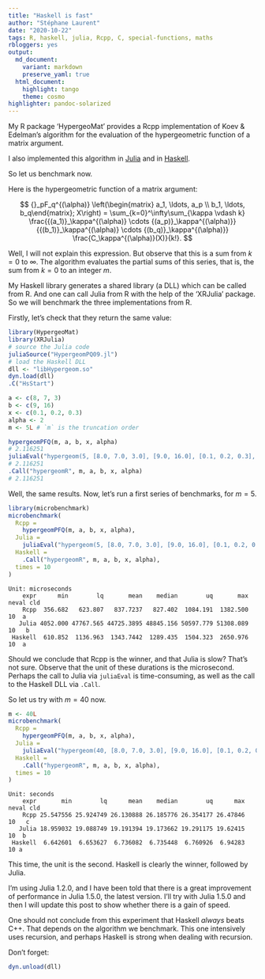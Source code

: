 ```yaml
---
title: "Haskell is fast"
author: "Stéphane Laurent"
date: "2020-10-22"
tags: R, haskell, julia, Rcpp, C, special-functions, maths
rbloggers: yes
output:
  md_document:
    variant: markdown
    preserve_yaml: true
  html_document: 
    highlight: tango
    theme: cosmo
highlighter: pandoc-solarized
---
```


My R package 'HypergeoMat' provides a Rcpp implementation of Koev & Edelman's 
algorithm for the evaluation of the hypergeometric function of a matrix 
argument.

I also implemented this algorithm in 
[Julia](https://gist.github.com/stla/e85e2de1ad9aeeebc01583f1d0b8e1d0#file-hypergeompq9-jl) 
and in [Haskell](https://github.com/stla/hypergeomPFQ).

So let us benchmark now. 

Here is the hypergeometric function of a matrix argument:

$$
{}_pF_q^{(\alpha)}
\left(\begin{matrix} a_1, \ldots, a_p \\ b_1, \ldots, b_q\end{matrix}; X\right) = 
\sum_{k=0}^\infty\sum_{\kappa \vdash k} 
\frac{{(a_1)}_\kappa^{(\alpha)} \cdots {(a_p)}_\kappa^{(\alpha)}}
{{(b_1)}_\kappa^{(\alpha)} \cdots {(b_q)}_\kappa^{(\alpha)}} 
\frac{C_\kappa^{(\alpha)}(X)}{k!}.
$$

Well, I will not explain this expression. But observe that this is a sum from 
$k=0$ to $\infty$. The algorithm evaluates the partial sums of this series, 
that is, the sum from $k=0$ to an integer $m$.

My Haskell library generates a shared library (a DLL) which can be called from 
R. And one can call Julia from R with the help of the 'XRJulia' package. So we 
will benchmark the three implementations from R.

Firstly, let's check that they return the same value:

```r
library(HypergeoMat)
library(XRJulia)
# source the Julia code
juliaSource("HypergeomPQ09.jl")
# load the Haskell DLL
dll <- "libHypergeom.so"
dyn.load(dll)
.C("HsStart")

a <- c(8, 7, 3)
b <- c(9, 16)
x <- c(0.1, 0.2, 0.3)
alpha <- 2
m <- 5L # `m` is the truncation order

hypergeomPFQ(m, a, b, x, alpha)
# 2.116251
juliaEval("hypergeom(5, [8.0, 7.0, 3.0], [9.0, 16.0], [0.1, 0.2, 0.3], 2.0)")
# 2.116251
.Call("hypergeomR", m, a, b, x, alpha)
# 2.116251
```

Well, the same results. Now, let's run a first series of benchmarks, for $m=5$.

```r
library(microbenchmark)
microbenchmark(
  Rcpp =
    hypergeomPFQ(m, a, b, x, alpha),
  Julia =
    juliaEval("hypergeom(5, [8.0, 7.0, 3.0], [9.0, 16.0], [0.1, 0.2, 0.3], 2.0)"),
  Haskell =
    .Call("hypergeomR", m, a, b, x, alpha),
  times = 10
)
```

```
Unit: microseconds
    expr      min        lq       mean    median        uq       max neval cld
    Rcpp  356.682   623.807   837.7237   827.402  1084.191  1382.500    10  a 
   Julia 4052.000 47767.565 44725.3895 48845.156 50597.779 51308.089    10   b
 Haskell  610.852  1136.963  1343.7442  1289.435  1504.323  2650.976    10  a 
``` 

Should we conclude that Rcpp is the winner, and that Julia is slow? 
That's not sure. Observe that the unit of these durations is the microsecond. 
Perhaps the call to Julia via `juliaEval` is time-consuming, as well as the 
call to the Haskell DLL via `.Call`. 

So let us try with $m=40$ now.

```r
m <- 40L
microbenchmark(
  Rcpp =
    hypergeomPFQ(m, a, b, x, alpha),
  Julia =
    juliaEval("hypergeom(40, [8.0, 7.0, 3.0], [9.0, 16.0], [0.1, 0.2, 0.3], 2.0)"),
  Haskell =
    .Call("hypergeomR", m, a, b, x, alpha),
  times = 10
)
```

```
Unit: seconds
    expr       min        lq      mean    median        uq      max neval cld
    Rcpp 25.547556 25.924749 26.130888 26.185776 26.354177 26.47846    10   c
   Julia 18.959032 19.088749 19.191394 19.173662 19.291175 19.62415    10  b 
 Haskell  6.642601  6.653627  6.736082  6.735448  6.760926  6.94283    10 a 
```

This time, the unit is the second. Haskell is clearly the winner, followed by 
Julia.

I'm using Julia 1.2.0, and I have been told that there is a great improvement 
of performance in Julia 1.5.0, the latest version. I'll try with Julia 1.5.0 
and then I will update this post to show whether there is a gain of speed.

One should not conclude from this experiment that Haskell *always* beats C++. 
That depends on the algorithm we benchmark. This one intensively uses recursion, 
and perhaps Haskell is strong when dealing with recursion.

Don't forget:

```r
dyn.unload(dll)
```